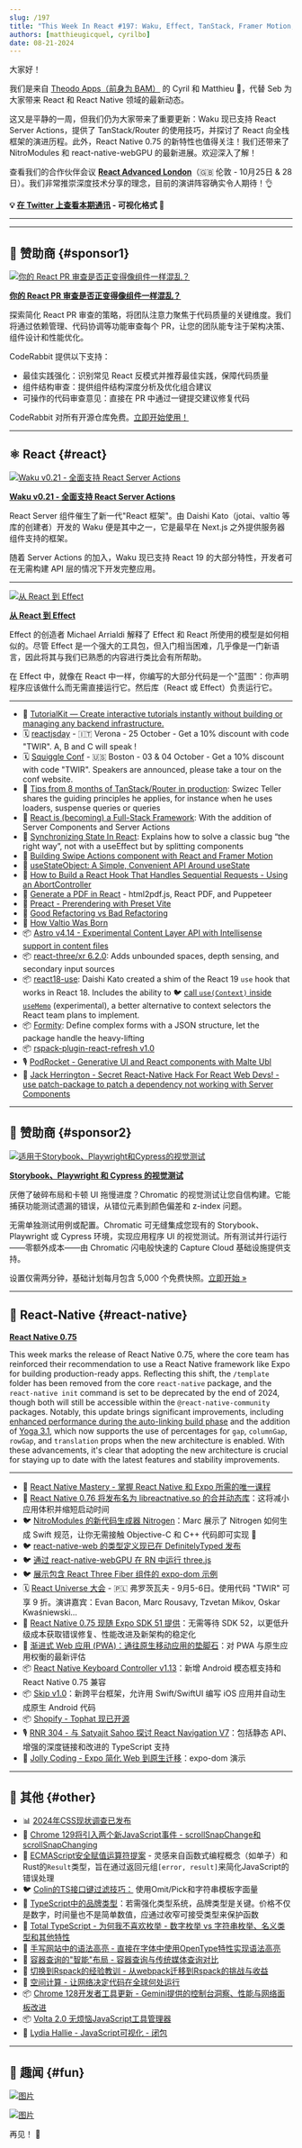 ```yaml
---
slug: /197
title: "This Week In React #197: Waku, Effect, TanStack, Framer Motion, use(), Preact, Valtio, Astro, Three.js, Nitrogen, React-Native-Web, expo-dom, Tophat, React-Navigation, Skip, TypeScript, Rspack, Volta..."
authors: [matthieugicquel, cyrilbo]
date: 08-21-2024
---
```


大家好！

我们是来自 [Theodo Apps（前身为 BAM）](https://apps.theodo.com/en?utm_source=thisweekinreact) 的 Cyril 和 Matthieu 👋，代替 Seb 为大家带来 React 和 React Native 领域的最新动态。

这又是平静的一周，但我们仍为大家带来了重要更新：Waku 现已支持 React Server Actions，提供了 TanStack/Router 的使用技巧，并探讨了 React 向全栈框架的演进历程。此外，React Native 0.75 的新特性也值得关注！我们还带来了 NitroModules 和 react-native-webGPU 的最新进展。欢迎深入了解！

查看我们的合作伙伴会议 **[React Advanced London](https://reactadvanced.com/?utm_source=Newsletter&utm_medium=thisweekinreact)**（🇬🇧 伦敦 - 10月25日 & 28日）。我们非常推崇深度技术分享的理念，目前的演讲阵容确实令人期待！👌

<!-- truncate -->

**💡 [在 Twitter 上查看本期通讯](https://slo.im/thread) - 可视化格式 🎨**

---


<Support />

---

## 💸 赞助商 {#sponsor1}

[![你的 React PR 审查是否正变得像组件一样混乱？](/emails/issues/197/coderabbit.jpg)](https://coderabbit.ai/?utm_source=newsletter&utm_medium=this-week-react-aug-21)

**[你的 React PR 审查是否正变得像组件一样混乱？](https://coderabbit.ai/?utm_source=newsletter&utm_medium=this-week-react-aug-21)**

探索简化 React PR 审查的策略，将团队注意力聚焦于代码质量的关键维度。我们将通过依赖管理、代码协调等功能审查每个 PR，让您的团队能专注于架构决策、组件设计和性能优化。

CodeRabbit 提供以下支持：

- 最佳实践强化：识别常见 React 反模式并推荐最佳实践，保障代码质量
- 组件结构审查：提供组件结构深度分析及优化组合建议
- 可操作的代码审查意见：直接在 PR 中通过一键提交建议修复代码

CodeRabbit 对所有开源仓库免费。[立即开始使用！](https://coderabbit.ai/?utm_source=newsletter&utm_medium=this-week-react-aug-21)

---

## ⚛️ React {#react}

[![Waku v0.21 - 全面支持 React Server Actions](/emails/issues/197/waku.jpg)](https://waku.gg/blog/server-actions-are-here)

**[Waku v0.21 - 全面支持 React Server Actions](https://waku.gg/blog/server-actions-are-here)**

React Server 组件催生了新一代"React 框架"。由 Daishi Kato（jotai、valtio 等库的创建者）开发的 Waku 便是其中之一，它是最早在 Next.js 之外提供服务器组件支持的框架。

随着 Server Actions 的加入，Waku 现已支持 React 19 的大部分特性，开发者可在无需构建 API 层的情况下开发完整应用。

---

[![从 React 到 Effect](/emails/issues/197/effect.jpg)](https://effect.website/blog/from-react-to-effect)

**[从 React 到 Effect](https://effect.website/blog/from-react-to-effect)**

Effect 的创造者 Michael Arrialdi 解释了 Effect 和 React 所使用的模型是如何相似的。尽管 Effect 是一个强大的工具包，但入门相当困难，几乎像是一门新语言，因此将其与我们已熟悉的内容进行类比会有所帮助。

在 Effect 中，就像在 React 中一样，你编写的大部分代码是一个"蓝图"：你声明程序应该做什么而无需直接运行它。然后库（React 或 Effect）负责运行它。

---

- 💸 [TutorialKit — Create interactive tutorials instantly without building or managing any backend infrastructure.](https://tutorialkit.dev/)
- 🗓️ [reactjsday](https://2024.reactjsday.it/?utm_source=thisweekinreact) - 🇮🇹 Verona - 25 October - Get a 10% discount with code "TWIR". A, B and C will speak !
- 🗓️ [Squiggle Conf](https://2024.squiggleconf.com/?utm_source=thisweekinreact) - 🇺🇸 Boston - 03 & 04 October - Get a 10% discount with code "TWIR". Speakers are announced, please take a tour on the conf website.
- 📜 [Tips from 8 months of TanStack/Router in production](https://swizec.com/blog/tips-from-8-months-of-tan-stack-router-in-production/): Swizec Teller shares the guiding principles he applies, for instance when he uses loaders, suspense queries or queries
- 📜 [React is (becoming) a Full-Stack Framework](https://www.robinwieruch.de/react-full-stack-framework/): With the addition of Server Components and Server Actions
- 📜 [Synchronizing State In React](https://www.brenelz.com/posts/synchronizing-state-in-react/): Explains how to solve a classic bug “the right way”, not with a useEffect but by splitting components
- 📜 [Building Swipe Actions component with React and Framer Motion](https://sinja.io/blog/swipe-actions-react-framer-motion)
- 📜 [useStateObject: A Simple, Convenient API Around useState](https://www.jameskerr.blog/posts/use-state-object/)
- 📜 [How to Build a React Hook That Handles Sequential Requests - Using an AbortController](https://webdeveloper.beehiiv.com/p/build-react-hook-handles-sequential-requests)
- 📜 [Generate a PDF in React](https://spacejelly.dev/posts/generate-a-pdf-from-html-in-javascript) - html2pdf.js, React PDF, and Puppeteer
- 📜 [Preact - Prerendering with Preset Vite](https://preactjs.com/blog/prerendering-preset-vite)
- 📜 [Good Refactoring vs Bad Refactoring](https://www.builder.io/blog/good-vs-bad-refactoring)
- 📜 [How Valtio Was Born](https://blog.axlight.com/posts/how-valtio-was-born/)
- 📦 [Astro v4.14 - Experimental Content Layer API with Intellisense support in content files](https://astro.build/blog/astro-4140/)
- 📦 [react-three/xr 6.2.0](https://github.com/pmndrs/xr/releases/tag/v6.2.0): Adds unbounded spaces, depth sensing, and secondary input sources
- 📦 [react18-use](https://github.com/dai-shi/react18-use): Daishi Kato created a shim of the React 19 `use` hook that works in React 18. Includes the ability to 🐦 [call `use(Context)` inside `useMemo`](https://x.com/dai_shi/status/1825484689030955094) (experimental), a better alternative to context selectors the React team plans to implement.
- 📦 [Formity](https://www.formity.app/): Define complex forms with a JSON structure, let the package handle the heavy-lifting
- 📦 [rspack-plugin-react-refresh v1.0](https://github.com/rspack-contrib/rspack-plugin-react-refresh)
- 🎙️ [PodRocket - Generative UI and React components with Malte Ubl](https://podrocket.logrocket.com/generative-ui-react-components-malte-ubl)
- 🎥 [Jack Herrington - Secret React-Native Hack For React Web Devs! - use patch-package to patch a dependency not working with Server Components](https://www.youtube.com/watch?v=81oUBWJQii4)

<SubscribeFormEmbed placement="middle" />

---

## 💸 赞助商 {#sponsor2}

[![适用于Storybook、Playwright和Cypress的视觉测试](/emails/issues/197/chromatic.jpg)](https://www.chromatic.com/features/visual-test?utm_source=thisweekinreact&utm_medium=2nd_sponsor&utm_campaign=q3_2024)

**[Storybook、Playwright 和 Cypress 的视觉测试](https://www.chromatic.com/features/visual-test?utm_source=thisweekinreact&utm_medium=2nd_sponsor&utm_campaign=q3_2024)**

厌倦了破碎布局和卡顿 UI 拖慢进度？Chromatic 的视觉测试让您自信构建。它能捕获功能测试遗漏的错误，从错位元素到颜色偏差和 z-index 问题。

无需单独测试用例或配置。Chromatic 可无缝集成您现有的 Storybook、Playwright 或 Cypress 环境，实现应用程序 UI 的视觉测试。所有测试并行运行——零额外成本——由 Chromatic 闪电般快速的 Capture Cloud 基础设施提供支持。

设置仅需两分钟，基础计划每月包含 5,000 个免费快照。[立即开始 »](https://www.chromatic.com/features/visual-test?utm_source=thisweekinreact&utm_medium=2nd_sponsor&utm_campaign=q3_2024)

---

## 📱 React-Native {#react-native}

**[React Native 0.75](https://reactnative.dev/blog/2024/08/12/release-0.75)**

This week marks the release of React Native 0.75, where the core team has reinforced their recommendation to use a React Native framework like Expo for building production-ready apps. Reflecting this shift, the `/template` folder has been removed from the core `react-native` package, and the `react-native init` command is set to be deprecated by the end of 2024, though both will still be accessible within the `@react-native-community` packages. Notably, this update brings significant improvements, including [enhanced performance during the auto-linking build phase](https://github.com/react-native-community/discussions-and-proposals/discussions/814) and the addition of [Yoga 3.1](https://www.yogalayout.dev/blog/announcing-yoga-3.1), which now supports the use of percentages for `gap`, `columnGap`, `rowGap`, and `translation` props when the new architecture is enabled. With these advancements, it's clear that adopting the new architecture is crucial for staying up to date with the latest features and stability improvements.

---

- 💸 [React Native Mastery - 掌握 React Native 和 Expo 所需的唯一课程](https://notjust.dev/react-native-mastery?utm_source=twir&utm_medium=email)
- 👀 [React Native 0.76 将发布名为 libreactnative.so 的合并动态库](https://github.com/react-native-community/discussions-and-proposals/discussions/816)：这将减小应用体积并缩短启动时间
- 🐦 [NitroModules 的新代码生成器 Nitrogen](https://x.com/mrousavy/status/1823796378860184044)：Marc 展示了 Nitrogen 如何生成 Swift 规范，让你无需接触 Objective-C 和 C++ 代码即可实现 👏
- 🐦 [react-native-web 的类型定义现已在 DefinitelyTyped 发布](https://x.com/swmansion/status/1824379053836480771)
- 🐦 [通过 react-native-webGPU 在 RN 中运行 three.js](https://x.com/wcandillon/status/1825862686300672124)
- 🐦 [展示包含 React Three Fiber 组件的 expo-dom 示例](https://x.com/Baconbrix/status/1825128678683971733)
- 🗓️ [React Universe 大会](https://www.reactuniverseconf.com/?utm_source=thisweekinreact) - 🇵🇱 弗罗茨瓦夫 - 9月5-6日。使用代码 "TWIR" 可享 9 折。演讲嘉宾：Evan Bacon, Marc Rousavy, Tzvetan Mikov, Oskar Kwaśniewski...
- 📜 [React Native 0.75 现随 Expo SDK 51 提供](https://expo.dev/changelog/2024/08-14-react-native-0.75)：无需等待 SDK 52，以更低升级成本获取错误修复、性能改进及新架构的稳定化
- 📜 [渐进式 Web 应用 (PWA)：通往原生移动应用的垫脚石](https://www.thinkmill.com.au/blog/progressive-web-apps-pw-as-a-stepping-stone-towards-a-native-mobile-application)：对 PWA 与原生应用权衡的最新评估
- 📦 [React Native Keyboard Controller v1.13](https://github.com/kirillzyusko/react-native-keyboard-controller/releases/tag/1.13.0)：新增 Android 模态框支持和 React Native 0.75 兼容
- 📦 [Skip v1.0](https://skip.tools/blog/skip-1_0-release/)：新跨平台框架，允许用 Swift/SwiftUI 编写 iOS 应用并自动生成原生 Android 代码
- 📦 [Shopify - Tophat 现已开源](https://github.com/shopify/tophat)
- 🎙️ [RNR 304 - 与 Satyajit Sahoo 探讨 React Navigation V7](https://reactnativeradio.com/episodes/rnr-304-react-navigation-v7-with-satyajit-saho)：包括静态 API、增强的深度链接和改进的 TypeScript 支持
- 🎥 [Jolly Coding - Expo 简化 Web 到原生迁移](https://www.youtube.com/watch?v=MKoZTAcVCJU)：expo-dom 演示

---

## 🔀 其他 {#other}

- 📊 [2024年CSS现状调查已发布](https://survey.devographics.com/en-US/survey/state-of-css/2024)
- 👀 [Chrome 129将引入两个新JavaScript事件 - scrollSnapChange和scrollSnapChanging](https://developer.chrome.com/blog/scroll-snap-events?hl=en)
- 👀 [ECMAScript安全赋值运算符提案](https://github.com/arthurfiorette/proposal-safe-assignment-operator) - 灵感来自函数式编程概念（如单子）和Rust的`Result`类型，旨在通过返回元组`[error, result]`来简化JavaScript的错误处理
- 🐦 [Colin的TS接口键过滤技巧：](https://x.com/colinhacks/status/1824052417820021173) 使用Omit/Pick和字符串模板字面量
- 📜 [TypeScript中的品牌类型](https://www.learningtypescript.com/articles/branded-types)：若需强化类型系统，品牌类型是关键。价格不仅是数字，时间量也不是简单数值，应通过收窄可接受类型来保护函数
- 📜 [Total TypeScript - 为何我不喜欢枚举 - 数字枚举 vs 字符串枚举、名义类型和其他特性](https://www.totaltypescript.com/why-i-dont-like-typescript-enums)
- 📜 [手写网站中的语法高亮 - 直接在字体中使用OpenType特性实现语法高亮](https://blog.glyphdrawing.club/font-with-built-in-syntax-highlighting/)
- 📜 [容器查询的"智能"布局 - 容器查询与传统媒体查询对比](https://css-tricks.com/smart-layouts-with-container-queries/)
- 📜 [切换到Rspack的经验教训 - 从webpack迁移到Rspack的挑战与收益](https://birtles.blog/2024/08/14/lessons-learned-switching-to-rspack/)
- 📜 [空间计算 - 让网络决定代码在全球何处运行](https://sunilpai.dev/posts/spatial-compute/)
- 📦 [Chrome 128开发者工具更新 - Gemini提供的控制台洞察、性能与网络面板改进](https://developer.chrome.com/blog/new-in-devtools-128?hl=en)
- 📦 [Volta 2.0 无烦恼JavaScript工具管理器](https://github.com/volta-cli/volta/releases/tag/v2.0.0)
- 🎥 [Lydia Hallie - JavaScript可视化 - 闭包](https://www.youtube.com/watch?v=6Ixyltr8_R0)

---

## 🤭 趣闻 {#fun}

[![图片](/emails/issues/197/meme.jpg)](https://x.com/colinhacks/status/1823445912997515429)

[![图片](/emails/issues/197/meme2.jpg)](https://x.com/nativewindcss/status/1824558552972923122)

再见！ 👋